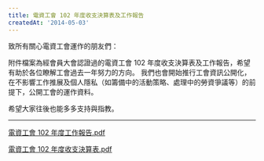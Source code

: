 ```yaml
---
title: 電資工會 102 年度收支決算表及工作報告
createdAt: '2014-05-03'
---
```


致所有關心電資工會運作的朋友們：

附件檔案為經會員大會認證過的電資工會 102 年度收支決算表及工作報告，希望有助於各位瞭解工會過去一年努力的方向。
我們也會開始推行工會資訊公開化，在不影響工作推展及個人隱私（如籌備中的活動策略、處理中的勞資爭議等）的前提下，公開工會的運作資料。

希望大家往後也能多多支持與指教。

---

[電資工會 102 年度工作報告.pdf](https://docs.google.com/viewer?a=v&pid=sites&srcid=ZGVmYXVsdGRvbWFpbnxzY2lwbGFyfGd4OjU3Y2E0M2U0NGEyNmEyYTU)

[電資工會 102 年度收支決算表.pdf](http://docs.google.com/viewer?a=v&pid=sites&srcid=ZGVmYXVsdGRvbWFpbnxzY2lwbGFyfGd4OjVjNDM2YTBhOTIwNzYwNDk)
